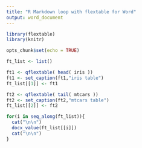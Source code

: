 ```yaml
---
title: "R Markdown loop with flextable for Word"
output: word_document
---
```


```r
library(flextable)
library(knitr)

opts_chunk$set(echo = TRUE)

ft_list <- list()

ft1 <- qflextable( head( iris ))
ft1 <- set_caption(ft1,"iris table")
ft_list[[1]] <- ft1

ft2 <- qflextable( tail( mtcars ))
ft2 <- set_caption(ft2,"mtcars table")
ft_list[[2]] <- ft2
```

```r
for(i in seq_along(ft_list)){
  cat("\n\n")
  docx_value(ft_list[[i]])
  cat("\n\n")
}
```

